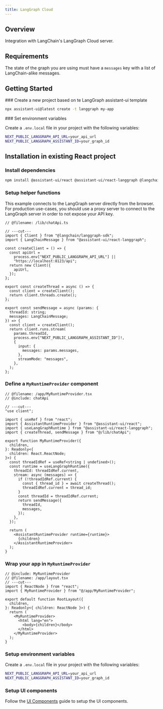 ```yaml
---
title: LangGraph Cloud
---
```


## Overview

Integration with LangChain's LangGraph Cloud server.

## Requirements

The state of the graph you are using must have a `messages` key with a list of LangChain-alike messages.

## Getting Started


<Steps>
  <Step>
  ### Create a new project based on te LangGraph assistant-ui template

```sh
npx assistant-ui@latest create -t langgraph my-app
```

  </Step>
  <Step>
  ### Set environment variables

Create a `.env.local` file in your project with the following variables:

```sh
NEXT_PUBLIC_LANGGRAPH_API_URL=your_api_url
NEXT_PUBLIC_LANGGRAPH_ASSISTANT_ID=your_graph_id
```

  </Step>
</Steps>

## Installation in existing React project

<Steps>
  <Step>

### Install dependencies

```sh npm2yarn
npm install @assistant-ui/react @assistant-ui/react-langgraph @langchain/langgraph-sdk
```

  </Step>
  <Step>

### Setup helper functions

<Callout type="warn">
  This example connects to the LangGraph server directly from the browser. For
  production use-cases, you should use a proxy server to connect to the
  LangGraph server in order to not expose your API key.
</Callout>

```tsx twoslash include chatApi title="@/lib/chatApi.ts"
// @filename: /lib/chatApi.ts

// ---cut---
import { Client } from "@langchain/langgraph-sdk";
import { LangChainMessage } from "@assistant-ui/react-langgraph";

const createClient = () => {
  const apiUrl =
    process.env["NEXT_PUBLIC_LANGGRAPH_API_URL"] ||
    "https://localhost:8123/api";
  return new Client({
    apiUrl,
  });
};

export const createThread = async () => {
  const client = createClient();
  return client.threads.create();
};

export const sendMessage = async (params: {
  threadId: string;
  messages: LangChainMessage;
}) => {
  const client = createClient();
  return client.runs.stream(
    params.threadId,
    process.env["NEXT_PUBLIC_LANGGRAPH_ASSISTANT_ID"]!,
    {
      input: {
        messages: params.messages,
      },
      streamMode: "messages",
    },
  );
};
```

  </Step>
  <Step>

### Define a `MyRuntimeProvider` component

```tsx twoslash include MyRuntimeProvider title="@/app/MyRuntimeProvider.tsx"
// @filename: /app/MyRuntimeProvider.tsx
// @include: chatApi

// ---cut---
"use client";

import { useRef } from "react";
import { AssistantRuntimeProvider } from "@assistant-ui/react";
import { useLangGraphRuntime } from "@assistant-ui/react-langgraph";
import { createThread, sendMessage } from "@/lib/chatApi";

export function MyRuntimeProvider({
  children,
}: Readonly<{
  children: React.ReactNode;
}>) {
  const threadIdRef = useRef<string | undefined>();
  const runtime = useLangGraphRuntime({
    threadId: threadIdRef.current,
    stream: async (messages) => {
      if (!threadIdRef.current) {
        const { thread_id } = await createThread();
        threadIdRef.current = thread_id;
      }
      const threadId = threadIdRef.current;
      return sendMessage({
        threadId,
        messages,
      });
    },
  });

  return (
    <AssistantRuntimeProvider runtime={runtime}>
      {children}
    </AssistantRuntimeProvider>
  );
}
```

  </Step>
  <Step>

### Wrap your app in `MyRuntimeProvider`

```tsx twoslash title="@/app/layout.tsx" {2,8,12}
// @include: MyRuntimeProvider
// @filename: /app/layout.tsx
// ---cut---
import { ReactNode } from "react";
import { MyRuntimeProvider } from "@/app/MyRuntimeProvider";

export default function RootLayout({
  children,
}: Readonly<{ children: ReactNode }>) {
  return (
    <MyRuntimeProvider>
      <html lang="en">
        <body>{children}</body>
      </html>
    </MyRuntimeProvider>
  );
}
```

  </Step>
  <Step>

### Setup environment variables

Create a `.env.local` file in your project with the following variables:

```sh
NEXT_PUBLIC_LANGGRAPH_API_URL=your_api_url
NEXT_PUBLIC_LANGGRAPH_ASSISTANT_ID=your_graph_id
```

  </Step>
  <Step>

### Setup UI components

Follow the [UI Components](/docs/ui/styled/Thread) guide to setup the UI components.

  </Step>
</Steps>
